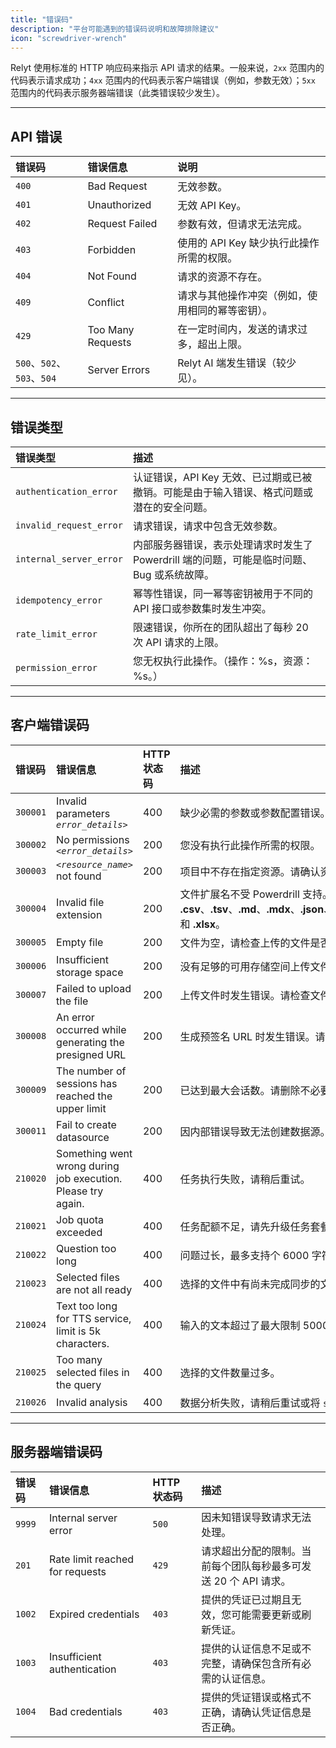 ```yaml
---
title: "错误码"
description: "平台可能遇到的错误码说明和故障排除建议"
icon: "screwdriver-wrench"
---
```


Relyt 使用标准的 HTTP 响应码来指示 API 请求的结果。一般来说，`2xx` 范围内的代码表示请求成功；`4xx` 范围内的代码表示客户端错误（例如，参数无效）；`5xx` 范围内的代码表示服务器端错误（此类错误较少发生）。

---

## API 错误

| 错误码 | 错误信息 | 说明 |
| :- | :- | :- |
| `400` | Bad Request | 无效参数。 |
| `401` | Unauthorized | 无效 API Key。 |
| `402` | Request Failed | 参数有效，但请求无法完成。 |
| `403` | Forbidden | 使用的 API Key 缺少执行此操作所需的权限。 |
| `404` | Not Found | 请求的资源不存在。 |
| `409` | Conflict | 请求与其他操作冲突（例如，使用相同的幂等密钥）。 |
| `429` | Too Many Requests | 在一定时间内，发送的请求过多，超出上限。 |
| `500`、`502`、`503`、`504` | Server Errors | Relyt AI 端发生错误（较少见）。 |

---

## 错误类型

| 错误类型 | 描述 |
| :- | :- |
| `authentication_error` | 认证错误，API Key 无效、已过期或已被撤销。可能是由于输入错误、格式问题或潜在的安全问题。 |
| `invalid_request_error` | 请求错误，请求中包含无效参数。 |
| `internal_server_error` | 内部服务器错误，表示处理请求时发生了 Powerdrill 端的问题，可能是临时问题、Bug 或系统故障。 |
| `idempotency_error` | 幂等性错误，同一幂等密钥被用于不同的 API 接口或参数集时发生冲突。 |
| `rate_limit_error` | 限速错误，你所在的团队超出了每秒 20 次 API 请求的上限。 |
| `permission_error` | 您无权执行此操作。（操作：%s，资源：%s。） |

---

## 客户端错误码

| 错误码 | 错误信息 | HTTP 状态码 | 描述 |
| :- | :- | :- | :- |
| `300001` | Invalid parameters *`error_details>`* | 400 | 缺少必需的参数或参数配置错误。请检查所有参数是否设置正确。 |
| `300002` | No permissions *`<error_details>`* | 200 | 您没有执行此操作所需的权限。 |
| `300003` | *`<resource_name>`* not found | 200 | 项目中不存在指定资源。请确认资源 ID 是否正确。 |
| `300004` | Invalid file extension | 200 | 文件扩展名不受 Powerdrill 支持。支持的扩展名包括 **.csv**、**.tsv**、**.md**、**.mdx**、**.json**、**.txt**、**.pdf**、**.pptx**、**.ppt**、**.doc**、**.docx**、**.xls** 和 **.xlsx**。 |
| `300005` | Empty file | 200 | 文件为空，请检查上传的文件是否正确。 |
| `300006` | Insufficient storage space | 200 | 没有足够的可用存储空间上传文件。请先升级容量套餐。 |
| `300007` | Failed to upload the file | 200 | 上传文件时发生错误。请检查文件格式是否受支持，然后再试。 |
| `300008` | An error occurred while generating the presigned URL | 200 | 生成预签名 URL 时发生错误。请检查所有参数是否正确设置，然后重试。 |
| `300009` | The number of sessions has reached the upper limit | 200 | 已达到最大会话数。请删除不必要的会话，然后再试。 |
| `300011` | Fail to create datasource | 200 | 因内部错误导致无法创建数据源。 |
| `210020` | Something went wrong during job execution. Please try again. | 400 | 任务执行失败，请稍后重试。 |
| `210021` | Job quota exceeded | 400 | 任务配额不足，请先升级任务套餐。 |
| `210022` | Question too long | 400 | 问题过长，最多支持个 6000 字符。 |
| `210023` | Selected files are not all ready | 400 | 选择的文件中有尚未完成同步的文件。 |
| `210024` | Text too long for TTS service, limit is 5k characters. | 400 | 输入的文本超过了最大限制 5000 字符，请缩短文本。 |
| `210025` | Too many selected files in the query | 400 | 选择的文件数量过多。 |
| `210026` | Invalid analysis | 400 | 数据分析失败，请稍后重试或将 `stream` 设置为 true 后重新发起任务。 |

---

## 服务器端错误码

| 错误码 | 错误信息 | HTTP 状态码 | 描述 |
| :- | :- | :- | :- |
| `9999` | Internal server error | `500` | 因未知错误导致请求无法处理。 |
| `201` | Rate limit reached for requests | `429` | 请求超出分配的限制。当前每个团队每秒最多可发送 20 个 API 请求。 |
| `1002` | Expired credentials | `403` | 提供的凭证已过期且无效，您可能需要更新或刷新凭证。 |
| `1003` | Insufficient authentication | `403` | 提供的认证信息不足或不完整，请确保包含所有必需的认证信息。 |
| `1004` | Bad credentials | `403` | 提供的凭证错误或格式不正确，请确认凭证信息是否正确。 |

